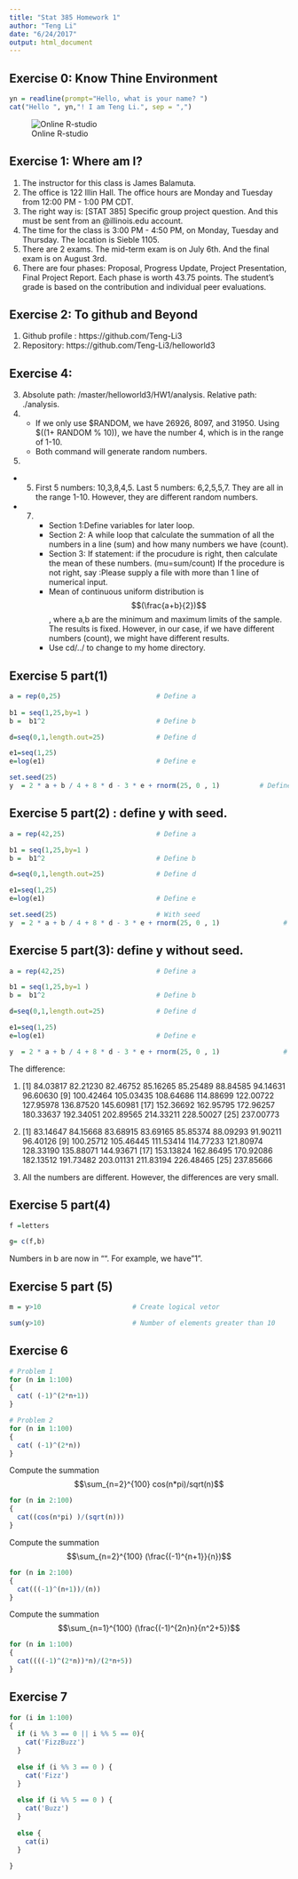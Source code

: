 ```yaml
---
title: "Stat 385 Homework 1"
author: "Teng Li"
date: "6/24/2017"
output: html_document
---
```



## Exercise 0: Know Thine Environment
```r
yn = readline(prompt="Hello, what is your name? ")
cat("Hello ", yn,"! I am Teng Li.", sep = ",")
```

![Online R-studio](/Users/tengli/Desktop/q1.png)


## Exercise 1: Where am I?
1. The instructor for this class is James Balamuta.
2. The office is 122 Illin Hall. The office hours are Monday and Tuesday from 12:00 PM - 1:00 PM CDT.
3. The right way is: [STAT 385] Specific group project question. And this must be sent from an @illinois.edu account.
4. The time for the class is 3:00 PM - 4:50 PM, on Monday, Tuesday and Thursday. The location is Sieble 1105.
5. There are 2 exams. The mid-term exam is on July 6th. And the final exam is on August 3rd.
6. There are four phases: Proposal, Progress Update, Project Presentation, Final Project Report. Each phase is worth 43.75 points. The student's grade is based on the contribution and individual peer evaluations.


## Exercise 2: To github and Beyond
1. Github profile : https://github.com/Teng-Li3
2. Repository: https://github.com/Teng-Li3/helloworld3

## Exercise 4:
3. Absolute path: /master/helloworld3/HW1/analysis. Relative path: ./analysis.
4. 
   + If we only use $RANDOM, we have 26926, 8097, and 31950. Using $((1+ RANDOM % 10)), we have the number 4, which is in the range of 1-10. 
   + Both command will generate random numbers.
5. 
  + 5. First 5 numbers: 10,3,8,4,5.  Last 5 numbers: 6,2,5,5,7. They are all in the range 1-10. However, they are different random numbers.
  + 7. 
       + Section 1:Define variables for later loop.
       + Section 2: A while loop that calculate the summation of all the numbers in a line (sum) and how many numbers we have (count). 
       + Section 3: If statement: if the procudure is right, then calculate the mean of these numbers. (mu=sum/count) If the procedure is not right, say :Please supply a file with more than 1 line of numerical input.
       + Mean of continuous uniform distribution is $$(\frac{a+b}{2})$$, where a,b are the minimum and maximum limits of the sample. The results is fixed. However, in our case, if we have different numbers (count), we might have different results.
       + Use cd/../  to change to my home directory.



## Exercise 5 part(1)
```r
a = rep(0,25)                        # Define a
  
b1 = seq(1,25,by=1 ) 
b =  b1^2                            # Define b

d=seq(0,1,length.out=25)             # Define d

e1=seq(1,25)
e=log(e1)                            # Define e

set.seed(25) 
y  = 2 * a + b / 4 + 8 * d - 3 * e + rnorm(25, 0 , 1)          # Define y
```

## Exercise 5 part(2) : define y with seed.
```r
a = rep(42,25)                       # Define a

b1 = seq(1,25,by=1 )
b =  b1^2                            # Define b

d=seq(0,1,length.out=25)             # Define d

e1=seq(1,25)
e=log(e1)                            # Define e

set.seed(25)                         # With seed
y  = 2 * a + b / 4 + 8 * d - 3 * e + rnorm(25, 0 , 1)                # Define y
```

## Exercise 5 part(3): define y without seed.
```r
a = rep(42,25)                       # Define a

b1 = seq(1,25,by=1 )
b =  b1^2                            # Define b

d=seq(0,1,length.out=25)             # Define d

e1=seq(1,25)
e=log(e1)                            # Define e

y  = 2 * a + b / 4 + 8 * d - 3 * e + rnorm(25, 0 , 1)                # Define y        
```

The difference:

1. [1]  84.03817  82.21230  82.46752  85.16265  85.25489  88.84585  94.14631  96.60630
 [9] 100.42464 105.03435 108.64686 114.88699 122.00722 127.95978 136.87520 145.60981
[17] 152.36692 162.95795 172.96257 180.33637 192.34051 202.89565 214.33211 228.50027
[25] 237.00773

2. [1]  83.14647  84.15668  83.68915  83.69165  85.85374  88.09293  91.90211  96.40126
 [9] 100.25712 105.46445 111.53414 114.77233 121.80974 128.33190 135.88071 144.93671
[17] 153.13824 162.86495 170.92086 182.13512 191.73482 203.01131 211.83194 226.48465
[25] 237.85666

3. All the numbers are different. However, the differences are very small.



## Exercise 5 part(4)
```r
f =letters

g= c(f,b)
```
Numbers in b are now in "". For example, we have "1".


## Exercise 5 part (5)
```r
m = y>10                       # Create logical vetor

sum(y>10)                      # Number of elements greater than 10
```


## Exercise 6 
```r
# Problem 1
for (n in 1:100)
{
  cat( (-1)^(2*n+1))
}

# Problem 2
for (n in 1:100)
{
  cat( (-1)^(2*n))
}

```

Compute the summation $$\sum_{n=2}^{100} cos(n*pi)/sqrt(n)$$
```r
for (n in 2:100)
{
  cat((cos(n*pi) )/(sqrt(n)))
}
```

Compute the summation $$\sum_{n=2}^{100} (\frac{(-1)^{n+1}}{n})$$
```r
for (n in 2:100)
{
  cat(((-1)^(n+1))/(n))
}
```

Compute the summation $$\sum_{n=1}^{100} (\frac{(-1)^{2n}n}{n^2+5})$$
```r
for (n in 1:100)
{
  cat((((-1)^(2*n))*n)/(2*n+5))
}
```




## Exercise 7
```r
for (i in 1:100)
{
  if (i %% 3 == 0 || i %% 5 == 0){
    cat('FizzBuzz')
  } 
  
  else if (i %% 3 == 0 ) {
    cat('Fizz')
  } 
  
  else if (i %% 5 == 0 ) {
    cat('Buzz')
  } 
  
  else {
    cat(i)
  }
    
}
```








